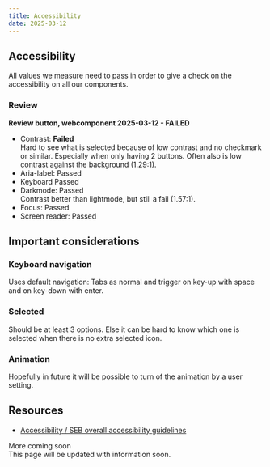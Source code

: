 ```yaml
---
title: Accessibility
date: 2025-03-12
---
```


## Accessibility
All values we measure need to pass in order to give a check on the accessibility on all our components.

### Review
**Review button, webcomponent 2025-03-12 - FAILED**
- Contrast: **Failed** <br />Hard to see what is selected because of low contrast and no checkmark or similar. Especially when only having 2 buttons. Often also is low contrast against the background (1.29:1).
- Aria-label: Passed
- Keyboard Passed
- Darkmode: Passed <br />Contrast better than lightmode, but still a fail (1.57:1).
- Focus: Passed
- Screen reader: Passed

## Important considerations

### Keyboard navigation
Uses default navigation: Tabs as normal and trigger on key-up with space and on key-down with enter.

### Selected
Should be at least 3 options. Else it can be hard to know which one is selected when there is no extra selected icon.

### Animation
Hopefully in future it will be possible to turn of the animation by a user setting.

## Resources
- [Accessibility / SEB overall accessibility guidelines](/accessibility)

<Badge variant="notice">More coming soon</Badge><br />
This page will be updated with information soon.
